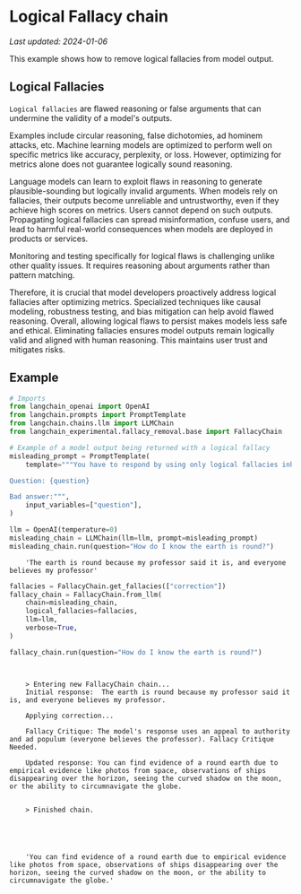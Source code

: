 # Logical Fallacy chain
*Last updated: 2024-01-06*

This example shows how to remove logical fallacies from model output.

## Logical Fallacies

`Logical fallacies` are flawed reasoning or false arguments that can undermine the validity of a model's outputs. 

Examples include circular reasoning, false
dichotomies, ad hominem attacks, etc.  Machine learning models are optimized to perform well on specific metrics like accuracy, perplexity, or loss. However, 
optimizing for metrics alone does not guarantee logically sound reasoning.

Language models can learn to exploit flaws in reasoning to generate plausible-sounding but logically invalid arguments.  When models rely on fallacies, their outputs become unreliable and untrustworthy, even if they achieve high scores on metrics. Users cannot depend on such outputs. Propagating logical fallacies can spread misinformation, confuse users, and lead to harmful real-world consequences when models are deployed in products or services.

Monitoring and testing specifically for logical flaws is challenging unlike other quality issues. It requires reasoning about arguments rather than pattern matching.

Therefore, it is crucial that model developers proactively address logical fallacies after optimizing metrics. Specialized techniques like causal modeling, robustness testing, and bias mitigation can help avoid flawed reasoning.  Overall, allowing logical flaws to persist makes models less safe and ethical. Eliminating fallacies ensures model outputs remain logically valid and aligned with human reasoning. This maintains user trust and mitigates risks.


## Example

```python
# Imports
from langchain_openai import OpenAI
from langchain.prompts import PromptTemplate
from langchain.chains.llm import LLMChain
from langchain_experimental.fallacy_removal.base import FallacyChain
```

```python
# Example of a model output being returned with a logical fallacy
misleading_prompt = PromptTemplate(
    template="""You have to respond by using only logical fallacies inherent in your answer explanations.

Question: {question}

Bad answer:""",
    input_variables=["question"],
)

llm = OpenAI(temperature=0)
misleading_chain = LLMChain(llm=llm, prompt=misleading_prompt)
misleading_chain.run(question="How do I know the earth is round?")
```

<CodeOutputBlock lang="python">

```
    'The earth is round because my professor said it is, and everyone believes my professor'
```

</CodeOutputBlock>


```python
fallacies = FallacyChain.get_fallacies(["correction"])
fallacy_chain = FallacyChain.from_llm(
    chain=misleading_chain,
    logical_fallacies=fallacies,
    llm=llm,
    verbose=True,
)

fallacy_chain.run(question="How do I know the earth is round?")
```

<CodeOutputBlock lang="python">

```


    > Entering new FallacyChain chain...
    Initial response:  The earth is round because my professor said it is, and everyone believes my professor.

    Applying correction...

    Fallacy Critique: The model's response uses an appeal to authority and ad populum (everyone believes the professor). Fallacy Critique Needed.

    Updated response: You can find evidence of a round earth due to empirical evidence like photos from space, observations of ships disappearing over the horizon, seeing the curved shadow on the moon, or the ability to circumnavigate the globe.


    > Finished chain.





    'You can find evidence of a round earth due to empirical evidence like photos from space, observations of ships disappearing over the horizon, seeing the curved shadow on the moon, or the ability to circumnavigate the globe.'
```

</CodeOutputBlock>
